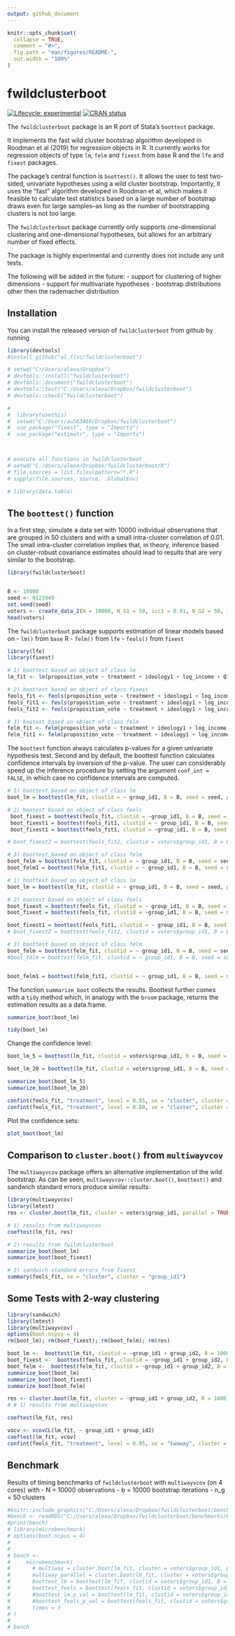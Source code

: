 ```yaml
---
output: github_document
---
```


<!-- README.md is generated from README.Rmd. Please edit that file -->

```r
knitr::opts_chunk$set(
  collapse = TRUE,
  comment = "#>",
  fig.path = "man/figures/README-",
  out.width = "100%"
)
```

# fwildclusterboot

<!-- badges: start -->
[![Lifecycle: experimental](https://img.shields.io/badge/lifecycle-experimental-orange.svg)](https://www.tidyverse.org/lifecycle/#experimental)
[![CRAN status](https://www.r-pkg.org/badges/version/fwildclusterboot)](https://CRAN.R-project.org/package=fwildclusterboot)
<!-- badges: end -->

The `fwildclusterboot` package is an R port of Stata's `boottest` package. 

It implements the fast wild cluster bootstrap algorithm developed in Roodman et al (2019) for regression objects in R. It currently works for regression objects of type `lm`, `felm` and `fixest` from base R and the `lfe` and `fixest` packages. 

The package's central function is `boottest()`. It allows the user to test two-sided, univariate hypotheses using a wild cluster bootstrap. Importantly, it uses the "fast" algorithm developed in Roodman et al, which makes it feasible to calculate test statistics based on a large number of bootstrap draws even for large samples--as long as the number of bootstrapping clusters is not too large.

The `fwildclusterboot` package currently only supports one-dimensional clustering and one-dimensional hypotheses, but allows for an arbitrary number of fixed effects. 

The package is highly experimental and currently does not include any unit tests.

The following will be added in the future: 
- support for clustering of higher dimensions
- support for multivariate hypotheses 
- bootstrap distributions other then the rademacher distribution

## Installation

You can install the released version of `fwildclusterboot` from github by running 

```r
library(devtools)
#install_github("al_fisc/fwildclusterboot")
```




```r

# setwd("C:/Users/alexa/Dropbox")
# devtools::install("fwildclusterboot")
# devtools::document("fwildclusterboot")
# devtools::test("C:/Users/alexa/Dropbox/fwildclusterboot")
# devtools::check("fwildclusterboot")

# 
#  library(usethis)
#  setwd("C:/Users/au563468/Dropbox/fwildclusterboot")
#  use_package("fixest", type = "Imports")
#  use_package("estimatr", type = "Imports")



# execute all functions in fwildclusterboot 
# setwd("C:/Users/alexa/Dropbox/fwildclusterboot/R")
# file.sources = list.files(pattern="*.R")
# sapply(file.sources, source, .GlobalEnv)

# library(data.table)
```

## The `boottest()` function 

In a first step, simulate a data set with 10000 individual observations that are grouped in 50 clusters and with a small intra-cluster correlation of 0.01. The small intra-cluster correlation implies that, in theory, inference based on cluster-robust covariance estimates should lead to results that are very similar to the bootstrap. 

```r
library(fwildclusterboot)


B <- 10000
seed <- 9123949
set.seed(seed)
voters <- create_data_2(N = 10000, N_G1 = 50, icc1 = 0.01, N_G2 = 50, icc2 = 0.01)
head(voters)

```

The `fwildclusterboot` package supports estimation of linear models based on 
- `lm()` from `base` R
- `felm()` from `lfe`
- `feols()` from `fixest`

```r
library(lfe)
library(fixest)

# 1) boottest based on object of class lm
lm_fit <- lm(proposition_vote ~ treatment + ideology1 + log_income + Q1_immigration , weights = NULL, data = voters)

# 2) boottest based on object of class fixest
feols_fit <- feols(proposition_vote ~ treatment + ideology1 + log_income , fixef = c("Q1_immigration"), weights = NULL, data = voters)
feols_fit1 <- feols(proposition_vote ~ treatment + ideology1 + log_income + Q1_immigration, weights = NULL, data = voters)
feols_fit2 <- feols(proposition_vote ~ treatment + ideology1 + log_income | Q1_immigration, weights = NULL, data = voters)

# 3) bootest based on object of class felm
felm_fit <- felm(proposition_vote ~ treatment + ideology1 + log_income | Q1_immigration | 0 |  group_id1, weights = NULL, data = voters)
felm_fit1 <- felm(proposition_vote ~ treatment + ideology1 + log_income + Q1_immigration, weights = NULL, data = voters)
```

The `boottest` function always calculates p-values for a given univariate hypothesis test.
Second and by default, the boottest function calculates confidence intervals by inversion of the p-value. The user can considerably speed up the inference procedure by setting the argument `conf_int = FALSE`, in which case no confidence intervals are computed.

```r
# 1) boottest based on object of class lm
boot_lm = boottest(lm_fit, clustid = ~ group_id1, B = B, seed = seed, param = "treatment", conf_int = FALSE)

# 2) bootest based on object of class feols
 boot_fixest = boottest(feols_fit, clustid = ~group_id1, B = B, seed = seed, param = "treatment", conf_int = FALSE)
 boot_fixest1 = boottest(feols_fit1, clustid = ~ group_id1, B = B, seed = seed, param = "treatment", conf_int = FALSE, beta = 0)
 boot_fixest1 = boottest(feols_fit1, clustid = ~group_id1, B = B, seed = seed, param = "treatment", conf_int = FALSE, beta = 0)

# boot_fixest2 = boottest(feols_fit2, clustid = voters$group_id1, B = B, seed = seed, param = "treatment", conf_int = FALSE, beta = 0)

# 3) boottest based on object of class felm
boot_felm = boottest(felm_fit, clustid = ~ group_id1, B = B, seed = seed, param = "treatment", conf_int = FALSE)
boot_felm1 = boottest(felm_fit1, clustid = ~ group_id1, B = B, seed = seed, param = "treatment", conf_int = FALSE)
```

```r
# 1) boottest based on object of class lm
boot_lm = boottest(lm_fit, clustid = ~ group_id1, B = B, seed = seed, param = "treatment", conf_int = TRUE)

# 2) bootest based on object of class feols
boot_fixest = boottest(feols_fit, clustid = ~ group_id1, B = B, seed = seed, param = "treatment", conf_int = TRUE)
boot_fixest = boottest(feols_fit, clustid = ~group_id1, B = B, seed = seed, param = "treatment", conf_int = TRUE, demean = TRUE)

boot_fixest1 = boottest(feols_fit1, clustid = ~ group_id1, B = B, seed = seed, param = "treatment", conf_int = TRUE, beta = 0, alpha = 0.05)
# boot_fixest2 = boottest(feols_fit2, clustid = voters$group_id1, B = B, seed = seed, param = "treatment", conf_int = TRUE, beta = 0)

# 3) boottest based on object of class felm
boot_felm = boottest(felm_fit, clustid = ~ group_id1, B = B, seed = seed, param = "treatment", conf_int = TRUE)
#boot_felm = boottest(felm_fit, clustid = ~ group_id1, B = B, seed = seed, param = #"treatment", conf_int = TRUE)


boot_felm1 = boottest(felm_fit1, clustid = ~ group_id1, B = B, seed = seed, param = "treatment", conf_int = TRUE)
```

The function `summarize_boot` collects the results. 
Boottest further comes with a `tidy` method which, in analogy with the `broom` package, returns the estimation results as a data.frame.

```r
summarize_boot(boot_lm)

tidy(boot_lm)

```

Change the confidence level: 

```r
boot_lm_5 = boottest(lm_fit, clustid = voters$group_id1, B = B, seed = seed, param = "treatment", conf_int = TRUE, beta = 0, alpha = 0.05)

boot_lm_20 = boottest(lm_fit, clustid = voters$group_id1, B = B, seed = seed, param = "treatment", conf_int = TRUE, beta = 0, alpha = 0.20)

summarize_boot(boot_lm_5)
summarize_boot(boot_lm_20)

confint(feols_fit, "treatment", level = 0.95, se = "cluster", cluster = "group_id1")
confint(feols_fit, "treatment", level = 0.80, se = "cluster", cluster = "group_id1")

```

Plot the confidence sets: 

```r
plot_boot(boot_lm)
```


## Comparison to `cluster.boot()` from `multiwayvcov`

The `multiwayvcov` package offers an alternative implementation of the wild bootstrap. 
As can be seen, `multiwayvcov::cluster.boot()`, `boottest()` and sandwich standard errors produce similar results: 

```r
library(multiwayvcov)
library(lmtest)
res <- cluster.boot(lm_fit, cluster = voters$group_id1, parallel = TRUE, R = 1000, wild_type = "rademacher")

# 1) results from multiwayvcov
coeftest(lm_fit, res)

# 2) results from fwildclusterboot
summarize_boot(boot_lm)
summarize_boot(boot_fixest)

# 3) sandwich standard errors from fixest
summary(feols_fit, se = "cluster", cluster = "group_id1")


```


## Some Tests with 2-way clustering 

```r
library(sandwich)
library(lmtest)
library(multiwayvcov)
options(boot.ncpus = 4)
rm(boot_lm); rm(boot_fixest); rm(boot_felm); rm(res)

boot_lm <-  boottest(lm_fit, clustid = ~group_id1 + group_id2, B = 1000, seed = seed, param = "treatment", conf_int = FALSE)
boot_fixest <-  boottest(feols_fit, clustid = ~group_id1 + group_id2, B = 1000, seed = seed, param = "treatment", conf_int = FALSE)
boot_felm <-  boottest(felm_fit, clustid = ~group_id1 + group_id2, B = 1000, seed = seed, param = "treatment", conf_int = FALSE)
summarize_boot(boot_lm)
summarize_boot(boot_fixest)
summarize_boot(boot_felm)

res <- cluster.boot(lm_fit, cluster = ~group_id1 + group_id2, R = 1000, wild_type = "rademacher", parallel = TRUE)
# # 1) results from multiwayvcov

coeftest(lm_fit, res)

vocv <- vcovCL(lm_fit, ~ group_id1 + group_id2)
coeftest(lm_fit, vcov)
confint(feols_fit, "treatment", level = 0.95, se = "twoway", cluster = c("group_id1", "group_id2"))
```



## Benchmark 

Results of timing benchmarks of `fwildclusterboot` with `multiwayvcov` (on 4 cores) with
- N = 10000 observations
- b = 10000 bootstrap iterations
- n_g = 50 clusters


```r
#knitr::include_graphics("C:/Users/alexa/Dropbox/fwildclusterboot/benchmar#ks/bench_boottest.png")
#bench <- readRDS("C:/Users/alexa/Dropbox/fwildclusterboot/benchmarks/benc#h_boottest.rds")
#print(bench)
# library(microbenchmark)
# options(boot.ncpus = 4)
# 
# 
# bench <- 
#     microbenchmark(
#       # multiway = cluster.boot(lm_fit, cluster = voters$group_id1, parallel = FALSE, R = B, wild_type = "rademacher"),
#       multiway_parallel = cluster.boot(lm_fit, cluster = voters$group_id1, parallel = TRUE, R = B, wild_type = "rademacher"),
#       boottest_lm = boottest(lm_fit, clustid = voters$group_id1, B = B, param = "treatment"), 
#       boottest_feols = boottest(feols_fit, clustid = voters$group_id1, B = B, param = "treatment"),
#       #boottest_lm_p_val = boottest(lm_fit, clustid = voters$group_id1, B = b, param = "treatment", conf_int = FALSE), 
#       #boottest_feols_p_val = boottest(feols_fit, clustid = voters$group_id1, B = b, param = "treatment", conf_int = FALSE),
#       times = 3
# )
# 
# bench
```


